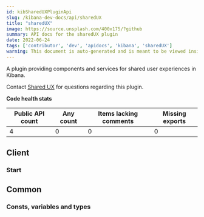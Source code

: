 ```yaml
---
id: kibSharedUXPluginApi
slug: /kibana-dev-docs/api/sharedUX
title: "sharedUX"
image: https://source.unsplash.com/400x175/?github
summary: API docs for the sharedUX plugin
date: 2022-06-24
tags: ['contributor', 'dev', 'apidocs', 'kibana', 'sharedUX']
warning: This document is auto-generated and is meant to be viewed inside our experimental, new docs system. Reach out in #docs-engineering for more info.
---
```


A plugin providing components and services for shared user experiences in Kibana.

Contact [Shared UX](https://github.com/orgs/elastic/teams/shared-ux) for questions regarding this plugin.

**Code health stats**

| Public API count  | Any count | Items lacking comments | Missing exports |
|-------------------|-----------|------------------------|-----------------|
| 4 | 0 | 0 | 0 |

## Client

### Start
<DocDefinitionList data={[sharedUXObj.client.start]}/>

## Common

### Consts, variables and types
<DocDefinitionList data={sharedUXObj.common.misc}/>

